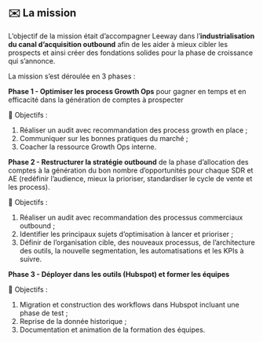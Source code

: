 ## ✉️ La mission

L’objectif de la mission était d’accompagner Leeway dans l’**industrialisation du canal
d’acquisition outbound** afin de les aider à mieux cibler les prospects et ainsi créer des
fondations solides pour la phase de croissance qui s’annonce.

La mission s’est déroulée en 3 phases :

**Phase 1 - Optimiser les process Growth Ops** pour gagner en temps et en efficacité dans la
génération de comptes à prospecter

<div className="relief">

🎯 Objectifs :

1. Réaliser un audit avec recommandation des process growth en place ;
2. Communiquer sur les bonnes pratiques du marché ;
3. Coacher la ressource Growth Ops interne.

</div>

**Phase 2 - Restructurer la stratégie outbound** de la phase d’allocation des comptes à la
génération du bon nombre d’opportunités pour chaque SDR et AE (redéfinir l’audience, mieux la
prioriser, standardiser le cycle de vente et les process).

<div className="relief">

🎯 Objectifs :

1. Réaliser un audit avec recommandation des processus commerciaux outbound ;
2. Identifier les principaux sujets d’optimisation à lancer et prioriser ;
3. Définir de l’organisation cible, des nouveaux processus, de l’architecture des outils, la
   nouvelle segmentation, les automatisations et les KPIs à suivre.

</div>

**Phase 3 - Déployer dans les outils (Hubspot) et former les équipes**

<div className="relief">

🎯 Objectifs :

1. Migration et construction des workflows dans Hubspot incluant une phase de test ;
2. Reprise de la donnée historique ;
3. Documentation et animation de la formation des équipes.

</div>
